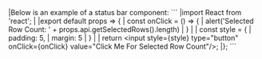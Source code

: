 <framework-specific-section frameworks="react">
|Below is an example of a status bar component:
</framework-specific-section>

<framework-specific-section frameworks="react">
```
|import React from 'react';
|
|export default props => {
|    const onClick = () => {
|        alert('Selected Row Count: ' + props.api.getSelectedRows().length)
|    }
|
|    const style = {
|        padding: 5,
|        margin: 5
|    }
|
|    return &lt;input style={style} type="button" onClick={onClick} value="Click Me For Selected Row Count"/>;
|};
```
</framework-specific-section>
